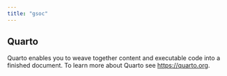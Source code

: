 ```yaml
---
title: "gsoc"
---
```


## Quarto

Quarto enables you to weave together content and executable code into a finished document. To learn more about Quarto see <https://quarto.org>.

